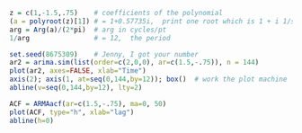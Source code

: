 ```r
z = c(1,-1.5,.75)    # coefficients of the polynomial
(a = polyroot(z)[1]) # = 1+0.57735i,  print one root which is 1 + i 1/sqrt(3)
arg = Arg(a)/(2*pi)  # arg in cycles/pt  
1/arg                # = 12,  the period
```

```R
set.seed(8675309)    # Jenny, I got your number
ar2 = arima.sim(list(order=c(2,0,0), ar=c(1.5,-.75)), n = 144)
plot(ar2, axes=FALSE, xlab="Time")
axis(2); axis(1, at=seq(0,144,by=12)); box()  # work the plot machine
abline(v=seq(0,144,by=12), lty=2)
```

```r
ACF = ARMAacf(ar=c(1.5,-.75), ma=0, 50)
plot(ACF, type="h", xlab="lag")
abline(h=0)
```
